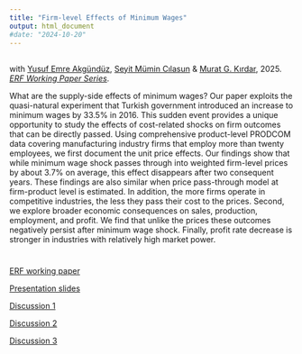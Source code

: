 ```yaml
---
title: "Firm-level Effects of Minimum Wages"
output: html_document
#date: "2024-10-20"
---
```



## 
with [Yusuf Emre Akgündüz](http://myweb.sabanciuniv.edu/emreakgunduz/), [Seyit Mümin Cılasun](https://avesis.tedu.edu.tr/seyit.cilasun) & [Murat G. Kırdar](https://muratguraykirdar.weebly.com/), 2025. [*ERF Working Paper Series*](https://erf.org.eg/publication_cat/working-paper-series/).

What are the supply-side effects of minimum wages? Our paper exploits the quasi-natural experiment that Turkish government introduced an increase to minimum wages by 33.5\% in 2016. This sudden event provides a unique opportunity to study the effects of cost-related shocks on firm outcomes that can be directly passed. Using comprehensive product-level PRODCOM data covering manufacturing industry firms that employ more than twenty employees, we first document the unit price effects. Our findings show that while minimum wage shock passes through into weighted firm-level prices by about 3.7\% on average, this effect disappears after two consequent years. These findings are also similar when price pass-through model at firm-product level is estimated. In addition, the more firms operate in competitive industries, the less they pass their cost to the prices. Second, we explore broader economic consequences on sales, production, employment, and profit. We find that unlike the prices these outcomes negatively persist after minimum wage shock. Finally, profit rate decrease is stronger in industries with relatively high market power.

#
#
[ERF working paper](https://erf.org.eg/publications/firm-level-effects-of-minimum-wages/)

[Presentation slides](https://uguraytun.github.io/uguraytun/TEA_presentation_minwage.pdf)

[Discussion 1](https://uguraytun.github.io/uguraytun/discussion_1.pdf)


[Discussion 2](https://uguraytun.github.io/uguraytun/discussion_2.pdf)

[Discussion 3](https://uguraytun.github.io/uguraytun/discussion_3.pdf)


